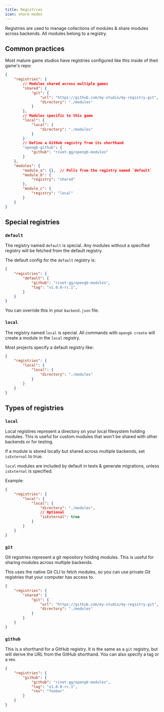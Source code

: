 ```yaml
---
title: Registries
icon: share-nodes
---
```


Registries are used to manage collections of modules & share modules across backends.  All modules belong to a registry.

## Common practices

Most mature game studios have registries configured like this inside of their game's repo:

```json backend.json
{
	"registries": {
		// Modules shared across multiple games
		"shared": {
			"git": {
				"url": "https://github.com/my-studio/my-registry.git",
				"directory": "./modules"
			}
		},
		// Modules specific to this game
		"local": {
			"local": {
				"directory": "./modules"
			}
		}
		// Define a GitHub registry from its shorthand
		"opengb-github": {
			"github": "rivet-gg/opengb-modules"
		}
	},
	"modules": {
		"module_a": {},  // Pulls from the registry named `default`
		"module_b": {
			"registry": "shared"
		},
		"module_c": {
			"registry": "local"
		}
	}
}
```

## Special registries

### `default`

The registry named `default` is special. Any modules without a specified registry will be fetched from the default registry.

The default config for the `default` registry is:

```json backend.json
{
	"registries": {
		"default": {
			"github": "rivet-gg/opengb-modules",
			"tag": "v1.0.0-rc.1",
		}
	}
}
```

You can override this in your `backend.json` file.

### `local`

The registry named `local` is special. All commands with `opengb create` will create a module in the `local` registry.

Most projects specify a default registry like:

```json backend.json
{
	"registries": {
		"local": {
			"local": {
				"directory": "./modules"
			}
		}
	}
}
```

## Types of registries

### `local`

Local registires represent a directory on your local filesystem holding modules. This is useful for custom modules that won't be shared with other backends or for testing.

If a module is stored locally but shared across multiple backends, set `isExternal` to true.

`local` modules are included by default in tests & generate migrations, unless `isExternal` is specified.

Example:

```json backend.json
{
	"registries": {
		"local": {
			"local": {
				"directory": "./modules",
				// Optional
				"isExternal": true
			}
		}
	}
}
```

### `git`

Git registries represent a git repository holding modules. This is useful for sharing modules across multiple backends.

This uses the native Git CLI to fetch modules, so you can use private Git registries that your computer has access to.

```json backend.json
{
	"registries": {
		"shared": {
			"git": {
				"url": "https://github.com/my-studio/my-registry.git",
				"directory": "./modules"
			}
		}
	}
}
```

### `github`

This is a shorthand for a GitHub registry. It is the same as a `git` registry,
but will derive the URL from the GitHub shorthand. You can also specify a tag or
a rev.

```json backend.json
{
	"registries": {
		"github": {
			"github": "rivet-gg/opengb-modules",
			"tag": "v1.0.0-rc.1",
			"rev": "foobar"
		}
	}
}
```
